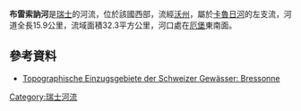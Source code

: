 {{Coord|46.648778|N|6.789827|E|display=title}}

'''布雷索訥河'''是[[瑞士|瑞士]]的河流，位於該國西部，流經[[沃州|沃州]]，屬於[[卡魯日河|卡魯日河]]的左支流，河道全長15.9公里，流域面積32.3平方公里，河口處在[[厄堡|厄堡]]東南面。

==參考資料==
* [https://api3.geo.admin.ch/rest/services/ech/MapServer/ch.bafu.wasser-teileinzugsgebiete_2/77734/extendedHtmlPopup?lang=de Topographische Einzugsgebiete der Schweizer Gewässer: Bressonne] {{Wayback|url=https://api3.geo.admin.ch/rest/services/ech/MapServer/ch.bafu.wasser-teileinzugsgebiete_2/77734/extendedHtmlPopup?lang=de |date=20181007111748 }}

{{Switzerland-geo-stub}}
[[Category:瑞士河流|Category:瑞士河流]]